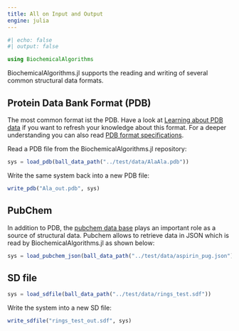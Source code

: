 ```yaml
---
title: All on Input and Output
engine: julia
---
```


```julia
#| echo: false
#| output: false

using BiochemicalAlgorithms
```

BiochemicalAlgorithms.jl supports the reading and writing of several common structural data formats. 


## Protein Data Bank Format (PDB)
The most common format ist the PDB. Have a look at [Learning about PDB data](https://pdb101.rcsb.org/learn/guide-to-understanding-pdb-data/introduction) if you want to refresh your knowledge about this format. For a deeper understanding you can also read [PDB format specifications](https://mmcif.wwpdb.org/pdbx-mmcif-home-page.html).

Read a PDB file from the BiochemicalAlgorithms.jl repository:
```julia
sys = load_pdb(ball_data_path("../test/data/AlaAla.pdb"))
```

Write the same system back into a new PDB file:
```julia
write_pdb("Ala_out.pdb", sys)
```


## PubChem

In addition to PDB, the [pubchem data base](https://pubchem.ncbi.nlm.nih.gov/) plays an important role as a source of structural data. Pubchem allows to retrieve data in JSON which is read by BiochemicalAlgorithms.jl as shown below: 
```julia
sys = load_pubchem_json(ball_data_path("../test/data/aspirin_pug.json"))
```


## SD file

```julia
sys = load_sdfile(ball_data_path("../test/data/rings_test.sdf"))
```

Write the system into a new SD file:
```julia
write_sdfile("rings_test_out.sdf", sys)
```
